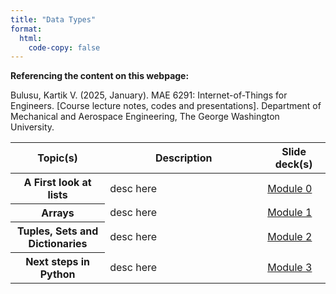 ```yaml
---
title: "Data Types"
format: 
  html:
    code-copy: false
---
```

<html>
<head>
    <style>
        body {
            -webkit-user-select: none; /* Safari */
            -moz-user-select: none; /* Firefox */
            -ms-user-select: none; /* IE10+/Edge */
            user-select: none; /* Standard */
        }
    </style>
</head>
<body>

:::{.callout-note}
**Referencing the content on this webpage:**

Bulusu, Kartik V. (2025, January). MAE 6291: Internet-of-Things for Engineers. [Course lecture notes, codes and presentations]. Department of Mechanical and Aerospace Engineering, The George Washington University.
:::

<!-- Schedule [*week-by-week*]

::: {.callout-warning appearance="simple"}
**The course schedule below will be updated on a weekly basis during the Spring 2025 semester.**
::: -->

<!-- ::: {.callout-important appearance="default" title="Final Project Due Date"}
The Final Project deliverables are due on **December 05, 2023, 11:59 PM**. Check-out the schedule to learn more about where to [submit all the deliverables](schedule.qmd#final-project).
::: -->

<style>
        .thumbnail {
            width: 100px; 
            cursor: pointer;
        }

        #popupContainer {
            display: none;
            position: fixed;
            top: 0;
            left: 0;
            width: 100%;
            height: 100%;
            background: rgba(0, 0, 0, 0.7);
            justify-content: center;
            align-items: center;
        }

        #popupImage {
            max-width: 80%;
            max-height: 80%;
        }
    </style>

<table class="table table-hover w-auto">
  <colgroup>
    <col style="width:30%">
    <col style="width:50%">
    <col style="width:20%">
    <!-- <col style="width:32%"> -->
  </colgroup>
  <thead>
    <tr>
      <th scope="col">Topic(s) </th>
      <th scope="col">Description </th>
      <th scope="col">Slide deck(s) </th>
      <!--- <th scope="col">Column heading</th> -->
    </tr>
  </thead>
  <tbody>
  <tr class="table-secondary">
      <th scope="row">A First look at lists</th>
        <td>
            desc here
        </td>
        <td>
            <a href="./unit1/modules/module0.qmd">Module 0 </a>
        </td>
    </tr>
    <tr class="table-secondary">
      <th scope="row">Arrays</th>
        <td>
            desc here
        </td>
        <td>
            <a href="./unit2/modules/module0.qmd">Module 1 </a>
        </td>
    </tr>
    <tr class="table-secondary">
      <th scope="row">Tuples, Sets and Dictionaries</th>
        <td>
            desc here
        </td>
        <td>
            <a href="./unit1/modules/module1.qmd">Module 2 </a>
        </td>
    </tr>
    <tr class="table-secondary">
      <th scope="row">Next steps in Python</th>
        <td>
            desc here
        </td>
        <td>
            <a href="./unit1/modules/module2.qmd">Module 3 </a>
        </td>
    </tr>
  </tbody>
</table>

